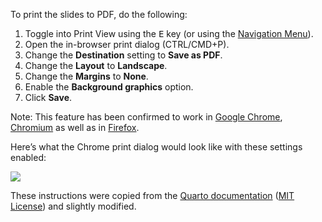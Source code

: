 ::: {.callout-note title="How can I download the slides as PDF?" collapse="true"}

To print the slides to PDF, do the following:

1.  Toggle into Print View using the <kbd>E</kbd> key (or using the [Navigation Menu](https://quarto.org/docs/presentations/revealjs/presenting.html#navigation-menu)).
2.  Open the in-browser print dialog (CTRL/CMD+P).
3.  Change the **Destination** setting to **Save as PDF**.
4.  Change the **Layout** to **Landscape**.
5.  Change the **Margins** to **None**.
6.  Enable the **Background graphics** option.
7.  Click **Save**.

Note: This feature has been confirmed to work in [Google Chrome](https://google.com/chrome), [Chromium](https://www.chromium.org/Home) as well as in [Firefox](https://www.mozilla.org/en-US/firefox/).

Here's what the Chrome print dialog would look like with these settings enabled:

![](../images/print-to-pdf.png){.border fig-alt="Screenshot of Chrome print dialog with the first slide/page of 43 shown on the left, and print options on the right. The Destination print option has Save as PDF selected."}

These instructions were copied from the [Quarto documentation](https://quarto.org/docs/presentations/revealjs/presenting.html#print-to-pdf) ([MIT License](https://opensource.org/license/mit/)) and slightly modified.

:::
